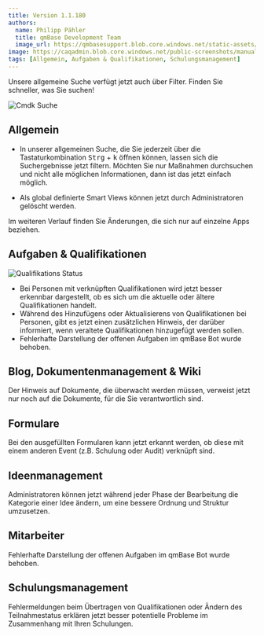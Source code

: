 ---
title: Version 1.1.180
authors:
  name: Philipp Pähler
  title: qmBase Development Team
  image_url: https://qmbasesupport.blob.core.windows.net/static-assets/img/persons/paehler_round.png
image: https://caqadmin.blob.core.windows.net/public-screenshots/manual-screenshots/2022-10-18-Qualification-Status.png
tags: [Allgemein, Aufgaben & Qualifikationen, Schulungsmanagement]
---

Unsere allgemeine Suche verfügt jetzt auch über Filter. Finden Sie schneller, was Sie suchen!

![Cmdk Suche](https://caqadmin.blob.core.windows.net/public-screenshots/manual-screenshots/2022-10-18-CmdkSearch.png)

<!--truncate-->

## Allgemein

- In unserer allgemeinen Suche, die Sie jederzeit über die Tastaturkombination <kbd>Strg</kbd> + <kbd>k</kbd> öffnen können, lassen sich die Suchergebnisse jetzt filtern.
  Möchten Sie nur Maßnahmen durchsuchen und nicht alle möglichen Informationen, dann ist das jetzt einfach möglich.

- Als global definierte Smart Views können jetzt durch Administratoren gelöscht werden.

Im weiteren Verlauf finden Sie Änderungen, die sich nur auf einzelne Apps beziehen.

## Aufgaben & Qualifikationen

![Qualifikations Status](https://caqadmin.blob.core.windows.net/public-screenshots/manual-screenshots/2022-10-18-Qualification-Status.png)

- Bei Personen mit verknüpften Qualifikationen wird jetzt besser erkennbar dargestellt, ob es sich um die aktuelle oder ältere Qualifikationen handelt.
- Während des Hinzufügens oder Aktualisierens von Qualifikationen bei Personen, gibt es jetzt einen zusätzlichen Hinweis, der darüber informiert, wenn veraltete Qualifikationen hinzugefügt werden sollen.
- Fehlerhafte Darstellung der offenen Aufgaben im qmBase Bot wurde behoben.

## Blog, Dokumentenmanagement & Wiki

Der Hinweis auf Dokumente, die überwacht werden müssen, verweist jetzt nur noch auf die Dokumente, für die Sie verantwortlich sind.

## Formulare

Bei den ausgefüllten Formularen kann jetzt erkannt werden, ob diese mit einem anderen Event (z.B. Schulung oder Audit) verknüpft sind.

## Ideenmanagement

Administratoren können jetzt während jeder Phase der Bearbeitung die Kategorie einer Idee ändern, um eine bessere Ordnung und Struktur umzusetzen.

## Mitarbeiter

Fehlerhafte Darstellung der offenen Aufgaben im qmBase Bot wurde behoben.

## Schulungsmanagement

Fehlermeldungen beim Übertragen von Qualifikationen oder Ändern des Teilnahmestatus erklären jetzt besser potentielle Probleme im Zusammenhang mit Ihren Schulungen.
